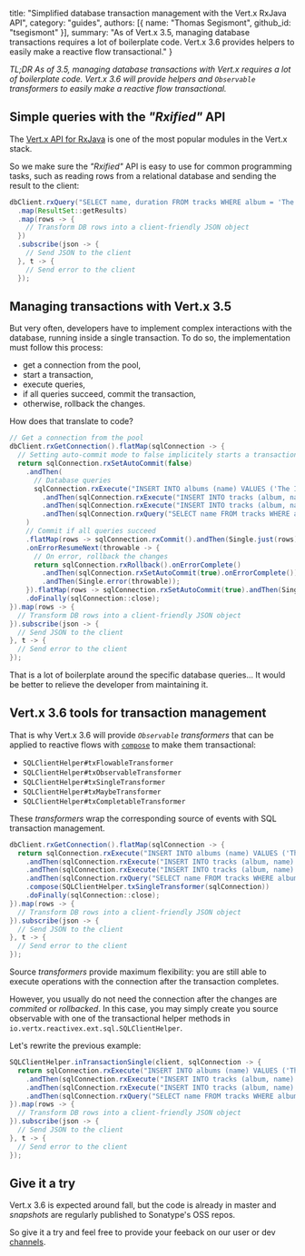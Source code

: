   title: "Simplified database transaction management with the Vert.x RxJava API",
  category: "guides",
  authors: [{
    name: "Thomas Segismont",
    github_id: "tsegismont"
  }],
  summary: "As of Vert.x 3.5, managing database transactions requires a lot of boilerplate code. Vert.x 3.6 provides helpers to easily make a reactive flow transactional."
}

_TL;DR As of 3.5, managing database transactions with Vert.x requires a lot of boilerplate code._
_Vert.x 3.6 will provide helpers and `Observable` transformers to easily make a reactive flow transactional._

## Simple queries with the _"Rxified"_ API

The [Vert.x API for RxJava](https://vertx.io/docs/vertx-rx/java2/) is one of the most popular modules in the Vert.x stack.

So we make sure the _"Rxified"_ API is easy to use for common programming tasks, such as reading rows from a relational database and sending the result to the client:

```java
dbClient.rxQuery("SELECT name, duration FROM tracks WHERE album = 'The Israelites'")
  .map(ResultSet::getResults)
  .map(rows -> {
    // Transform DB rows into a client-friendly JSON object
  })
  .subscribe(json -> {
    // Send JSON to the client
  }, t -> {
    // Send error to the client
  });
```

## Managing transactions with Vert.x 3.5

But very often, developers have to implement complex interactions with the database, running inside a single transaction.
To do so, the implementation must follow this process:

- get a connection from the pool,
- start a transaction,
- execute queries,
- if all queries succeed, commit the transaction,
- otherwise, rollback the changes.

How does that translate to code?

```java
// Get a connection from the pool
dbClient.rxGetConnection().flatMap(sqlConnection -> {
  // Setting auto-commit mode to false implicitely starts a transaction
  return sqlConnection.rxSetAutoCommit(false)
    .andThen(
      // Database queries
      sqlConnection.rxExecute("INSERT INTO albums (name) VALUES ('The Israelites')")
        .andThen(sqlConnection.rxExecute("INSERT INTO tracks (album, name) VALUES ('The Israelites', 'Israelites')"))
        .andThen(sqlConnection.rxExecute("INSERT INTO tracks (album, name) VALUES ('The Israelites', 'Too Much Too Soon')"))
        .andThen(sqlConnection.rxQuery("SELECT name FROM tracks WHERE album = 'The Israelites'").map(ResultSet::getResults))
    )
    // Commit if all queries succeed
    .flatMap(rows -> sqlConnection.rxCommit().andThen(Single.just(rows)))
    .onErrorResumeNext(throwable -> {
      // On error, rollback the changes
      return sqlConnection.rxRollback().onErrorComplete()
        .andThen(sqlConnection.rxSetAutoCommit(true).onErrorComplete())
        .andThen(Single.error(throwable));
    }).flatMap(rows -> sqlConnection.rxSetAutoCommit(true).andThen(Single.just(rows)))
    .doFinally(sqlConnection::close);
}).map(rows -> {
  // Transform DB rows into a client-friendly JSON object
}).subscribe(json -> {
  // Send JSON to the client
}, t -> {
  // Send error to the client
});
```

That is a lot of boilerplate around the specific database queries...
It would be better to relieve the developer from maintaining it.

## Vert.x 3.6 tools for transaction management

That is why Vert.x 3.6 will provide _`Observable` transformers_ that can be applied to reactive flows with [`compose`](http://reactivex.io/RxJava/javadoc/io/reactivex/Flowable.html#compose-io.reactivex.FlowableTransformer-) to make them transactional:

* `SQLClientHelper#txFlowableTransformer`
* `SQLClientHelper#txObservableTransformer`
* `SQLClientHelper#txSingleTransformer`
* `SQLClientHelper#txMaybeTransformer`
* `SQLClientHelper#txCompletableTransformer`

These _transformers_ wrap the corresponding source of events with SQL transaction management.

```java
dbClient.rxGetConnection().flatMap(sqlConnection -> {
  return sqlConnection.rxExecute("INSERT INTO albums (name) VALUES ('The Israelites')")
    .andThen(sqlConnection.rxExecute("INSERT INTO tracks (album, name) VALUES ('The Israelites', 'Israelites')"))
    .andThen(sqlConnection.rxExecute("INSERT INTO tracks (album, name) VALUES ('The Israelites', 'Too Much Too Soon')"))
    .andThen(sqlConnection.rxQuery("SELECT name FROM tracks WHERE album = 'The Israelites'").map(ResultSet::getResults))
    .compose(SQLClientHelper.txSingleTransformer(sqlConnection))
    .doFinally(sqlConnection::close);
}).map(rows -> {
  // Transform DB rows into a client-friendly JSON object
}).subscribe(json -> {
  // Send JSON to the client
}, t -> {
  // Send error to the client
});
```

Source _transformers_ provide maximum flexibility: you are still able to execute operations with the connection after the transaction completes.

However, you usually do not need the connection after the changes are _commited_ or _rollbacked_.
In this case, you may simply create you source observable with one of the transactional helper methods in `io.vertx.reactivex.ext.sql.SQLClientHelper`.

Let's rewrite the previous example:

```java
SQLClientHelper.inTransactionSingle(client, sqlConnection -> {
  return sqlConnection.rxExecute("INSERT INTO albums (name) VALUES ('The Israelites')")
    .andThen(sqlConnection.rxExecute("INSERT INTO tracks (album, name) VALUES ('The Israelites', 'Israelites')"))
    .andThen(sqlConnection.rxExecute("INSERT INTO tracks (album, name) VALUES ('The Israelites', 'Too Much Too Soon')"))
    .andThen(sqlConnection.rxQuery("SELECT name FROM tracks WHERE album = 'The Israelites'").map(ResultSet::getResults))
}).map(rows -> {
  // Transform DB rows into a client-friendly JSON object
}).subscribe(json -> {
  // Send JSON to the client
}, t -> {
  // Send error to the client
});
```

## Give it a try

Vert.x 3.6 is expected around fall, but the code is already in master and _snapshots_ are regularly published to Sonatype's OSS repos.

So give it a try and feel free to provide your feeback on our user or dev [channels](https://vertx.io/community).
